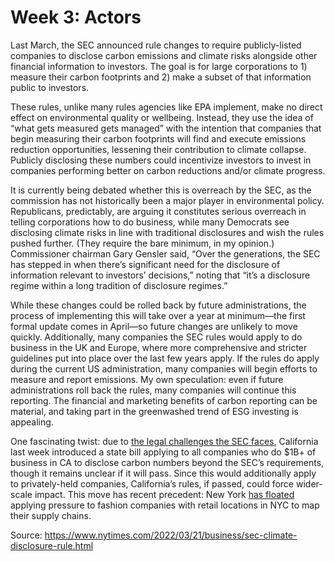 # Week 3: Actors

Last March, the SEC announced rule changes to require publicly-listed companies to disclose carbon emissions and climate risks alongside other financial information to investors. The goal is for large corporations to 1) measure their carbon footprints and 2) make a subset of that information public to investors.

These rules, unlike many rules agencies like EPA implement, make no direct effect on environmental quality or wellbeing. Instead, they use the idea of “what gets measured gets managed” with the intention that companies that begin measuring their carbon footprints will find and execute emissions reduction opportunities, lessening their contribution to climate collapse. Publicly disclosing these numbers could incentivize investors to invest in companies performing better on carbon reductions and/or climate progress.

It is currently being debated whether this is overreach by the SEC, as the commission has not historically been a major player in environmental policy. Republicans, predictably, are arguing it constitutes serious overreach in telling corporations how to do business, while many Democrats see disclosing climate risks in line with traditional disclosures and wish the rules pushed further. (They require the bare minimum, in my opinion.) Commissioner chairman Gary Gensler said, “Over the generations, the SEC has stepped in when there’s significant need for the disclosure of information relevant to investors’ decisions,” noting that “it’s a disclosure regime within a long tradition of disclosure regimes.”

While these changes could be rolled back by future administrations, the process of implementing this will take over a year at minimum—the first formal update comes in April—so future changes are unlikely to move quickly. Additionally, many companies the SEC rules would apply to do business in the UK and Europe, where more comprehensive and stricter guidelines put into place over the last few years apply. If the rules do apply during the current US administration, many companies will begin efforts to measure and report emissions. My own speculation: even if future administrations roll back the rules, many companies will continue this reporting. The financial and marketing benefits of carbon reporting can be material, and taking part in the greenwashed trend of ESG investing is appealing.

One fascinating twist: due to [the legal challenges the SEC faces](https://www.bloomberg.com/news/articles/2022-09-13/an-abc-on-esg-and-the-kinds-of-backlash-it-s-facing-quicktake), California last week introduced a state bill applying to all companies who do $1B+ of business in CA to disclose carbon numbers beyond the SEC’s requirements, though it remains unclear if it will pass. Since this would additionally apply to privately-held companies, California’s rules, if passed, could force wider-scale impact. This move has recent precedent: New York [has floated](https://www.nytimes.com/2022/01/07/style/new-york-fashion-sustainability-act.html) applying pressure to fashion companies with retail locations in NYC to map their supply chains.

Source: https://www.nytimes.com/2022/03/21/business/sec-climate-disclosure-rule.html
